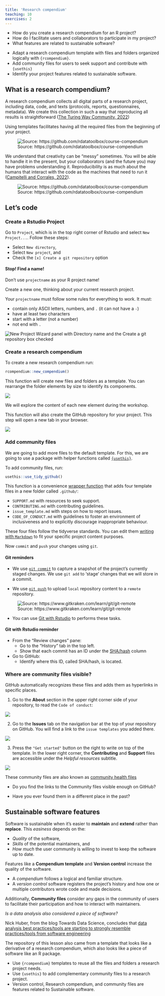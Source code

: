 ```yaml
---
title: 'Research compendium'
teaching: 10
exercises: 2
---
```


:::::::::::::::::::::::::::::::::::::: questions 

- How do you create a research compendium for an R project?
- How do I facilitate users and collaborators to participate in my project?
- What features are related to sustainable software?

::::::::::::::::::::::::::::::::::::::::::::::::

::::::::::::::::::::::::::::::::::::: objectives

- Adapt a research compendium template with files and folders organized logically with `{rcompendium}`.
- Add community files for users to seek support and contribute with `{usethis}`
- Identify your project features related to sustainable software.

::::::::::::::::::::::::::::::::::::::::::::::::

## What is a research compendium?

A research compendium collects all digital parts of a research project, including data, code, and texts (protocols, reports, questionnaires, metadata). We create this collection in such a way that reproducing all results is straightforward ([The Turing Way Community, 2022](https://the-turing-way.netlify.app/reproducible-research/compendia#summary))

Using templates facilitates having all the required files from the beginning of your project.

![Source: https://github.com/rdatatoolbox/course-compendium](fig/folder_tidy_cooking.png)

We understand that creativity can be “messy” sometimes. You will be able to handle it in the present, but your collaborators (and the future you) may have problems understanding it. Reproducibility is as much about the humans that interact with the code as the machines that need to run it ([Campitelli and Corrales, 2022](https://eliocamp.github.io/reproducibility-with-r/materials/day1/02-projects/)).

![Source: https://github.com/rdatatoolbox/course-compendium](fig/folder_mess_cooking.png)

## Let's code

### Create a Rstudio Project

Go to `Project`, which is in the top right corner of Rstudio and select `New Project...`. Follow these steps:

- Select `New directory`, 
- Select `New project`, and 
- Check the `[x] Create a git repository` option

:::callout

#### Stop! Find a name!

Don't use `projectname` as your R project name!

Create a new one, thinking about your current research project.

:::

Your `projectname` must follow some rules for everything to work. It must:

- contain only ASCII letters, numbers, and `.` (it can not have a `-`)
- have at least two characters
- start with a letter (not a number)
- not end with `.`

![](fig/project-init.png){alt='New Project Wizard panel with Directory name and the Create a git repository box checked'}


### Create a research compendium

To create a new research compendium run:

```r
rcompendium::new_compendium()
```

This function will create new files and folders as a template. You can rearrange the folder elements by size to identify its components.

![](fig/projectname-01.png)

We will explore the content of each new element during the workshop.

This function will also create the GitHub repository for your project. This step will open a new tab in your browser.

![](fig/projectname-01-github.png)

### Add community files

We are going to add more files to the default template. For this, we are going to use a package with helper functions called [`{usethis}`](https://usethis.r-lib.org/).

To add community files, run:

```r
usethis::use_tidy_github()
```

This function is a convenience [wrapper function](https://stackoverflow.com/q/44783295/6702544) that adds four template files in a new folder called `.github/`: 

- `SUPPORT.md` with resources to seek support.
- `CONTRIBUTING.md` with contributing guidelines.
- `issue_template.md` with steps on how to report issues.
- `CODE_OF_CONDUCT.md` with guidelines to foster an environment of inclusiveness and to explicitly discourage inappropriate behaviour.

These four files follow the tidyverse standards. You can edit them [writing with `Markdown`](https://rstudio.github.io/cheatsheets/html/rmarkdown.html#write-with-markdown) to fit your specific project content purposes.

:::prereq

Now `commit` and `push` your changes using `git`.

#### Git reminders

- We use [`git commit`](https://www.atlassian.com/git/tutorials/saving-changes/git-commit) to capture a snapshot of the project's currently staged changes. We use `git add` to 'stage' changes that we will store in a commit.

- We use [`git push`](https://www.atlassian.com/git/tutorials/syncing/git-push) to upload `local` repository content to a `remote` repository.

![Source: https://www.gitkraken.com/learn/git/git-remote](fig/push-and-pull.png)

- You can use [Git with Rstudio](https://rviews.rstudio.com/2020/04/23/10-commands-to-get-started-with-git/) to performs these tasks.

:::

:::::::::::::::::::::::::::::::::::::::::::::::::::::::::::::::::::: instructor

#### Git with Rstudio reminder

- From the “Review changes” pane:
    + Go to the “History” tab in the top left.
    + Show that each commit has an ID under the [SHA/hash](https://happygitwithr.com/repeated-amend.html?q=sha#um-what-if-i-did-push) column

- Go to GitHub:
    + Identify where this ID, called SHA/hash, is located.

::::::::::::::::::::::::::::::::::::::::::::::::::::::::::::::::::::::::::::::::

### Where are community files visible?

GitHub automatically recognizes these files and adds them as hyperlinks in specific places. 

1. Go to the __About__ section in the upper right corner side of your repository, to read the `Code of conduct`:

![](fig/code_of_conduct.png)

2. Go to the __Issues__ tab on the navigation bar at the top of your repository on GitHub. You will find a link to the `issue templates` you added there.

![](fig/issue_template.png)

3. Press the `"Get started"` button on the right to write on top of the template. In the lower right corner, the __Contributing__ and __Support__ files are accessible under the _Helpful resources_ subtitle.

![](fig/helpful_resources.png)

These community files are also known as [community health files](https://github.blog/changelog/2019-02-21-organization-wide-community-health-files/)

:::discussion

- Do you find the links to the Community files visible enough on GitHub?

- Have you ever found them in a different place in the past?

:::


## Sustainable software features

Software is sustainable when it's easier to __maintain__ and __extend__ rather than __replace__. This _easiness_ depends on the: 

- _Quality_ of the software, 
- _Skills_ of the potential maintainers, and 
- _How much_ the user community is willing to invest to keep the software up to date.

Features like a __Compendium template__ and __Version control__ increase the quality of the software. 

- A _compendium_ follows a logical and familiar structure. 
- A _version control_ software registers the project's history and how one or multiple contributors wrote code and made decisions. 

Additionally, __Community files__ consider any gaps in the community of users to facilitate their participation and how to interact with maintainers.

:::testimonial

_Is a data analysis also considered a piece of software?_ 

Nick Huber, from the blog Towards Data Science, concludes that [data analysis best practices/tools are starting to strongly resemble practices/tools from software engineering](https://towardsdatascience.com/data-analysis-is-a-form-of-software-engineering-876232bd3ebc)

The repository of this lesson also came from a template that looks like a derivative of a research compendium, which also looks like a piece of software like an R package.

:::

::::::::::::::::::::::::::::::::::::: keypoints 

- Use `{rcompendium}` templates to reuse all the files and folders a research project needs. 
- Use `{usethis}` to add complementary community files to a research project.
- Version control, Research compendium, and community files are features related to Sustainable software. 

::::::::::::::::::::::::::::::::::::::::::::::::

